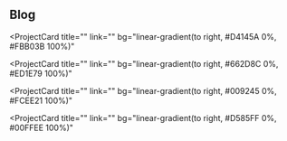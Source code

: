 ## Blog
<ProjectCard
  title=""
  link=""
  bg="linear-gradient(to right, #D4145A 0%, #FBB03B 100%)"
>
</ProjectCard>

<ProjectCard
  title=""
  link=""
  bg="linear-gradient(to right, #662D8C 0%, #ED1E79 100%)"
>

</ProjectCard>

<ProjectCard
  title=""
  link=""
  bg="linear-gradient(to right, #009245 0%, #FCEE21 100%)"
>

</ProjectCard>

<ProjectCard
  title=""
  link=""
  bg="linear-gradient(to right, #D585FF 0%, #00FFEE 100%)"
>

</ProjectCard>

